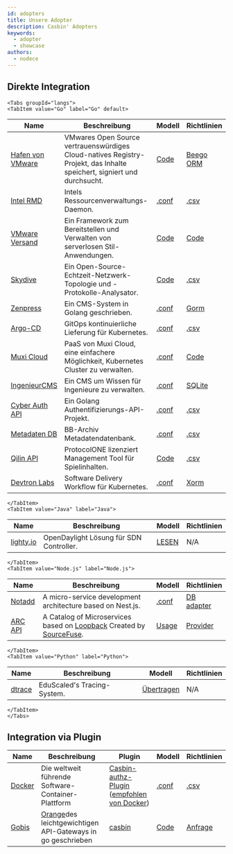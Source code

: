 ```yaml
---
id: adopters
title: Unsere Adopter
description: Casbin' Adopters
keywords:
  - adopter
  - showcase
authors:
  - nodece
---
```




## Direkte Integration

```mdx-code-block
<Tabs groupId="langs">
<TabItem value="Go" label="Go" default>
```

| Name                                                            | Beschreibung                                                                                                           | Modell                                                                                                     | Richtlinien                                                                                          |
| --------------------------------------------------------------- | ---------------------------------------------------------------------------------------------------------------------- | ---------------------------------------------------------------------------------------------------------- | ---------------------------------------------------------------------------------------------------- |
| [Hafen von VMware](https://github.com/goharbor/harbor)          | VMwares Open Source vertrauenswürdiges Cloud-natives Registry-Projekt, das Inhalte speichert, signiert und durchsucht. | [Code](https://github.com/goharbor/harbor/blob/main/src/pkg/permission/evaluator/rbac/casbin.go) | [Beego ORM](https://github.com/goharbor/harbor/blob/main/src/common/rbac/project/rbac_role.go)    |
| [Intel RMD](https://github.com/intel/rmd)                       | Intels Ressourcenverwaltungs-Daemon.                                                                                   | [.conf](https://github.com/intel/rmd/blob/master/etc/rmd/acl/url/model.conf)                               | [.csv](https://github.com/intel/rmd/blob/master/etc/rmd/acl/url/policy.csv)                          |
| [VMware Versand](https://github.com/vmware/dispatch)            | Ein Framework zum Bereitstellen und Verwalten von serverlosen Stil-Anwendungen.                                        | [Code](https://github.com/vmware/dispatch/blob/master/pkg/identity-manager/handlers.go#L46-L55)            | [Code](https://github.com/vmware/dispatch/blob/master/pkg/identity-manager/handlers_test.go#L35-L45) |
| [Skydive](https://github.com/skydive-project/skydive)           | Ein Open-Source-Echtzeit-Netzwerk-Topologie und -Protokolle-Analysator.                                                | [Code](https://github.com/skydive-project/skydive/blob/master/config/config.go#L136-L140)                  | [.csv](https://github.com/skydive-project/skydive/blob/master/rbac/policy.csv)                       |
| [Zenpress](https://github.com/insionng/zenpress)                | Ein CMS-System in Golang geschrieben.                                                                                  | [.conf](https://github.com/insionng/zenpress/blob/master/content/config/rbac_model.conf)                   | [Gorm](https://github.com/insionng/zenpress/blob/master/model/user.go#L53-L77)                       |
| [Argo-CD](https://github.com/argoproj/argo-cd)                  | GitOps kontinuierliche Lieferung für Kubernetes.                                                                       | [.conf](https://github.com/argoproj/argo-cd/blob/master/assets/model.conf)                              | [.csv](https://github.com/argoproj/argo-cd/blob/master/assets/builtin-policy.csv)                 |
| [Muxi Cloud](https://github.com/muxiyun/Mae-old)                    | PaaS von Muxi Cloud, eine einfachere Möglichkeit, Kubernetes Cluster zu verwalten.                                     | [.conf](https://github.com/muxiyun/Mae-old/blob/master/conf/casbinmodel.conf)                                  | [Code](https://github.com/muxiyun/Mae-old/blob/master/pkg/casbin/initPolicy.go#L21-L95)                  |
| [IngenieurCMS](https://github.com/3xxx/EngineerCMS)             | Ein CMS um Wissen für Ingenieure zu verwalten.                                                                         | [.conf](https://github.com/3xxx/EngineerCMS/blob/master/conf/rbac_model.conf)                              | [SQLite](https://github.com/3xxx/EngineerCMS/blob/master/database/engineer.db)                       |
| [Cyber Auth API](https://github.com/CyberlifeCN/cyber-auth-api) | Ein Golang Authentifizierungs-API-Projekt.                                                                             | [.conf](https://github.com/CyberlifeCN/cyber-auth-api/blob/master/conf/authz_model.conf)                   | [.csv](https://github.com/CyberlifeCN/cyber-auth-api/blob/master/conf/authz_policy.csv)              |
| [Metadaten DB](https://github.com/Bnei-Baruch/mdb)              | BB-Archiv Metadatendatenbank.                                                                                          | [.conf](https://github.com/Bnei-Baruch/mdb/blob/master/permissions/permissions_model.conf)                        | [.csv](https://github.com/Bnei-Baruch/mdb/blob/master/permissions/permissions_policy.csv)                   |
| [Qilin API](https://github.com/ProtocolONE/qilin.api)           | ProtocolONE lizenziert Management Tool für Spielinhalten.                                                              | [Code](https://github.com/ProtocolONE/rbac/blob/master/model.go)                                           | [.csv](https://github.com/ProtocolONE/rbac/tree/master/conf)                                         |
| [Devtron Labs](https://github.com/devtron-labs/devtron)         | Software Delivery Workflow für Kubernetes.                                                                             | [.conf](https://github.com/devtron-labs/devtron/blob/main/auth_model.conf)                                 | [Xorm](https://github.com/devtron-labs/devtron/blob/main/pkg/user/casbin/Adapter.go)                 |

```mdx-code-block
</TabItem>
<TabItem value="Java" label="Java">
```

| Name                                                             | Beschreibung                            | Modell                                                                                                                                                                             | Richtlinien |
| ---------------------------------------------------------------- | --------------------------------------- | ---------------------------------------------------------------------------------------------------------------------------------------------------------------------------------- | ----------- |
| [lighty.io](https://github.com/PantheonTechnologies/lighty-core) | OpenDaylight Lösung für SDN Controller. | [LESEN](https://github.com/PantheonTechnologies/lighty-core/blob/6f2ceaae6a68e08c96d14d2fa8ee060ad9f61606/lighty-examples/lighty-controller-springboot-netconf/README.md#security) | N/A         |

```mdx-code-block
</TabItem>
<TabItem value="Node.js" label="Node.js">
```

| Name                                                                    | Beschreibung                                                                                                                          | Modell                                                                                                                            | Richtlinien                                                                                                                         |
| ----------------------------------------------------------------------- | ------------------------------------------------------------------------------------------------------------------------------------- | --------------------------------------------------------------------------------------------------------------------------------- | ----------------------------------------------------------------------------------------------------------------------------------- |
| [Notadd](https://github.com/notadd/notadd)                              | A micro-service development architecture based on Nest.js.                                                                            | [.conf](https://github.com/notadd/notadd/blob/e58d0a0cf5d691c3fe20170e94cdd8e2c627abd4/apps/nest-upms/src/casbin/rbac_model.conf) | [DB adapter](https://github.com/notadd/notadd/blob/e58d0a0cf5d691c3fe20170e94cdd8e2c627abd4/apps/nest-upms/src/casbin/adapter.ts)   |
| [ARC API](https://github.com/sourcefuse/loopback4-microservice-catalog) | A Catalog of Microservices based on [Loopback](https://loopback.io/doc/en/lb4/) Created by [SourceFuse](https://www.sourcefuse.com/). | [Usage](https://github.com/sourcefuse/loopback4-authorization#Extension-enhancement-using-CASBIN-authorisation)                   | [Provider](https://github.com/sourcefuse/loopback4-authorization/blob/master/src/providers/casbin-authorization-action.provider.ts) |

```mdx-code-block
</TabItem>
<TabItem value="Python" label="Python">
```

| Name                                          | Beschreibung                | Modell                                                                                            | Richtlinien |
| --------------------------------------------- | --------------------------- | ------------------------------------------------------------------------------------------------- | ----------- |
| [dtrace](https://github.com/EduScaled/dtrace) | EduScaled's Tracing-System. | [Übertragen](https://github.com/EduScaled/dtrace/commit/6e8d6b52ec2fa120e8ad63f84a4aecc3eae14c02) | N/A         |

```mdx-code-block
</TabItem>
</Tabs>
```


## Integration via Plugin

| Name                                                  | Beschreibung                                                                                         | Plugin                                                                                                                                                                     | Modell                                                                                               | Richtlinien                                                                                               |
| ----------------------------------------------------- | ---------------------------------------------------------------------------------------------------- | -------------------------------------------------------------------------------------------------------------------------------------------------------------------------- | ---------------------------------------------------------------------------------------------------- | --------------------------------------------------------------------------------------------------------- |
| [Docker](https://github.com/docker/docker)            | Die weltweit führende Software-Container-Plattform                                                   | [Casbin-authz-Plugin](https://github.com/casbin/casbin-authz-plugin) ([empfohlen von Docker](https://docs.docker.com/engine/extend/legacy_plugins/#authorization-plugins)) | [.conf](https://github.com/casbin/casbin-authz-plugin/blob/master/examples/basic_model.conf)         | [.csv](https://github.com/casbin/casbin-authz-plugin/blob/master/examples/basic_policy.csv)               |
| [Gobis](https://github.com/orange-cloudfoundry/gobis) | [Orange](https://github.com/orange-cloudfoundry)des leichtgewichtigen API-Gateways in go geschrieben | [casbin](https://github.com/orange-cloudfoundry/gobis-middlewares/tree/master/casbin)                                                                                      | [Code](https://github.com/orange-cloudfoundry/gobis-middlewares/blob/master/casbin/model.go#L52-L65) | [Anfrage](https://github.com/orange-cloudfoundry/gobis-middlewares/blob/master/casbin/adapter.go#L46-L64) |
